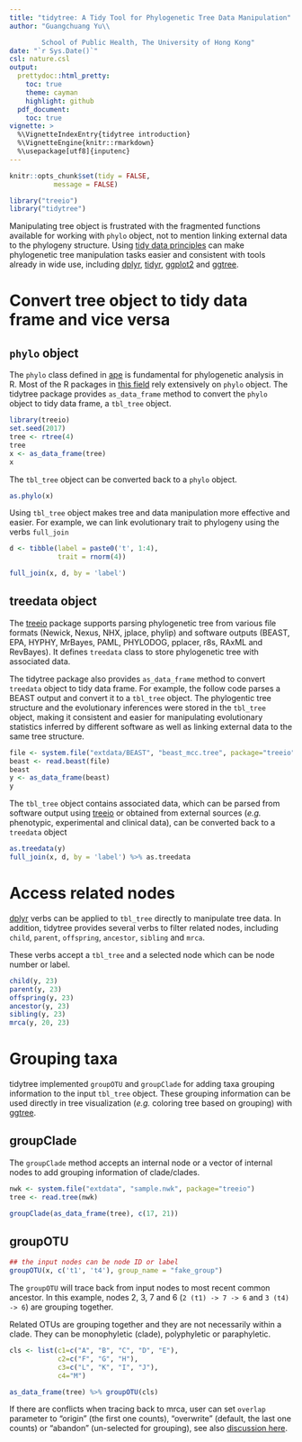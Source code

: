 ```yaml
---
title: "tidytree: A Tidy Tool for Phylogenetic Tree Data Manipulation"
author: "Guangchuang Yu\\

        School of Public Health, The University of Hong Kong"
date: "`r Sys.Date()`"
csl: nature.csl
output:
  prettydoc::html_pretty:
    toc: true
    theme: cayman
    highlight: github
  pdf_document:
    toc: true
vignette: >
  %\VignetteIndexEntry{tidytree introduction}
  %\VignetteEngine{knitr::rmarkdown}
  %\usepackage[utf8]{inputenc}
---
```


```r
knitr::opts_chunk$set(tidy = FALSE,
		   message = FALSE)
```


```r
library("treeio")
library("tidytree")
```


Manipulating tree object is frustrated with the fragmented functions available
for working with `phylo` object, not to mention linking external data to the
phylogeny structure.
Using [tidy data principles](https://www.jstatsoft.org/article/view/v059i10) can
make phylogenetic tree manipulation tasks easier and consistent with tools
already in wide use,
including
[dplyr](https://cran.r-project.org/package=dplyr),
[tidyr](https://cran.r-project.org/package=tidyr),
[ggplot2](https://cran.r-project.org/package=ggplot2)
and [ggtree](https://bioconductor.org/packages/ggtree/).


# Convert tree object to tidy data frame and vice versa

## `phylo` object


The `phylo` class defined in [ape](https://cran.r-project.org/package=ape) is
fundamental for phylogenetic analysis in R. Most of the R packages
in [this field](https://cran.r-project.org/web/views/Phylogenetics.html) rely
extensively on `phylo` object. The tidytree package provides `as_data_frame`
method to convert the `phylo` object to tidy data frame, a `tbl_tree` object.

```r
library(treeio)
set.seed(2017)
tree <- rtree(4)
tree
x <- as_data_frame(tree)
x
```

The `tbl_tree` object can be converted back to a `phylo` object.


```r
as.phylo(x)
```


Using `tbl_tree` object makes tree and data manipulation more effective and
easier. For example, we can link evolutionary trait to phylogeny using the verbs `full_join`

```r
d <- tibble(label = paste0('t', 1:4),
            trait = rnorm(4))

full_join(x, d, by = 'label')
```

## treedata object

The [treeio](https://bioconductor.org/packages/treeio/) package supports parsing
phylogenetic tree from various file formats (Newick, Nexus, NHX, jplace, phylip)
and software outputs (BEAST, EPA, HYPHY, MrBayes, PAML, PHYLODOG, pplacer, r8s,
RAxML and RevBayes). It defines `treedata` class to store phylogenetic tree with
associated data.

The tidytree package also provides `as_data_frame` method to convert `treedata`
object to tidy data frame. For example, the follow code parses a BEAST output
and convert it to a `tbl_tree` object. The phylogentic tree structure and the
evolutionary inferences were stored in the `tbl_tree` object, making it
consistent and easier for manipulating evolutionary statistics inferred by
different software as well as linking external data to the same tree structure.


```r
file <- system.file("extdata/BEAST", "beast_mcc.tree", package="treeio")
beast <- read.beast(file)
beast
y <- as_data_frame(beast)
y
```

The `tbl_tree` object contains associated data, which can be parsed from
software output using [treeio](https://bioconductor.org/packages/treeio/) or
obtained from external sources (*e.g.* phenotypic, experimental and clinical
data), can be converted back to a `treedata` object

```r
as.treedata(y)
full_join(x, d, by = 'label') %>% as.treedata
```



# Access related nodes

[dplyr](https://cran.r-project.org/package=dplyr) verbs can be applied to `tbl_tree` directly to manipulate tree data. In
addition, tidytree provides several verbs to filter related nodes, including
`child`, `parent`, `offspring`, `ancestor`, `sibling` and `mrca`.

These verbs accept a `tbl_tree` and a selected node which can be node number or label.


```r
child(y, 23)
parent(y, 23)
offspring(y, 23)
ancestor(y, 23)
sibling(y, 23)
mrca(y, 20, 23)
```

# Grouping taxa

tidytree implemented `groupOTU` and `groupClade` for adding taxa grouping
information to the input `tbl_tree` object. These grouping information can be
used directly in tree visualization (*e.g.* coloring tree based on grouping)
with [ggtree](https://bioconductor.org/packages/ggtree/).

## groupClade

The `groupClade` method accepts an internal node or a vector of internal nodes
to add grouping information of clade/clades.



```r
nwk <- system.file("extdata", "sample.nwk", package="treeio")
tree <- read.tree(nwk)

groupClade(as_data_frame(tree), c(17, 21))
```


## groupOTU


```r
## the input nodes can be node ID or label
groupOTU(x, c('t1', 't4'), group_name = "fake_group")
```

The `groupOTU` will trace back from input nodes to most recent common ancestor.
In this example, nodes 2, 3, 7 and 6 (`2 (t1) -> 7 -> 6` and `3 (t4) -> 6`) are
grouping together.

Related OTUs are grouping together and they are not necessarily within a clade.
They can be monophyletic (clade), polyphyletic or paraphyletic.

```r
cls <- list(c1=c("A", "B", "C", "D", "E"),
            c2=c("F", "G", "H"),
            c3=c("L", "K", "I", "J"),
            c4="M")

as_data_frame(tree) %>% groupOTU(cls)
```

If there are conflicts when tracing back to mrca, user can set `overlap`
parameter to "origin" (the first one counts), "overwrite" (default, the last one
counts) or "abandon" (un-selected for grouping), see
also
[discussion here](https://groups.google.com/d/msgid/bioc-ggtree/04ca31bc-5cae-4b0b-8eed-9dd450470964%40googlegroups.com?utm_medium=email&utm_source=footer).



